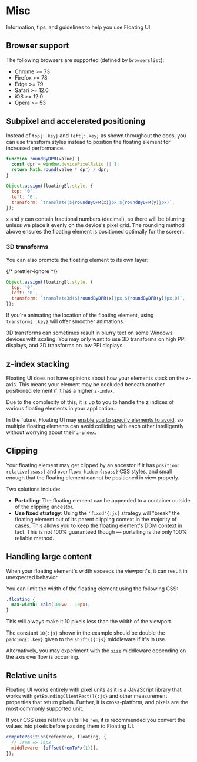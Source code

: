 <PageCard>

# Misc

Information, tips, and guidelines to help you use Floating UI.

</PageCard>

## Browser support

The following browsers are supported (defined by `browserslist`):

- Chrome >= 73
- Firefox >= 78
- Edge >= 79
- Safari >= 12.0
- iOS >= 12.0
- Opera >= 53

## Subpixel and accelerated positioning

Instead of `top{:.key}` and `left{:.key}` as shown throughout the
docs, you can use transform styles instead to position the
floating element for increased performance.

```js
function roundByDPR(value) {
  const dpr = window.devicePixelRatio || 1;
  return Math.round(value * dpr) / dpr;
}

Object.assign(floatingEl.style, {
  top: '0',
  left: '0',
  transform: `translate(${roundByDPR(x)}px,${roundByDPR(y)}px)`,
});
```

`x` and `y` can contain fractional numbers (decimal), so there
will be blurring unless we place it evenly on the device's pixel
grid. The rounding method above ensures the floating element is
positioned optimally for the screen.

### 3D transforms

You can also promote the floating element to its own layer:

{/* prettier-ignore */}
```js
Object.assign(floatingEl.style, {
  top: '0',
  left: '0',
  transform: `translate3d(${roundByDPR(x)}px,${roundByDPR(y)}px,0)`,
});
```

If you're animating the location of the floating element, using
`transform{:.key}` will offer smoother animations.

<Notice type="warning">
  3D transforms can sometimes result in blurry text on some
  Windows devices with scaling. You may only want to use 3D
  transforms on high PPI displays, and 2D transforms on low PPI
  displays.
</Notice>

## z-index stacking

Floating UI does not have opinions about how your elements stack
on the z-axis. This means your element may be occluded beneath
another positioned element if it has a higher `z-index`.

Due to the complexity of this, it is up to you to handle the z
indices of various floating elements in your application.

In the future, Floating UI may
[enable you to specify elements to avoid](https://github.com/floating-ui/floating-ui/issues/1440),
so multiple floating elements can avoid colliding with each other
intelligently without worrying about their `z-index`.

## Clipping

Your floating element may get clipped by an ancestor if it has
`position: relative{:sass}` and `overflow: hidden{:sass}` CSS
styles, and small enough that the floating element cannot be
positioned in view properly.

Two solutions include:

- **Portalling**: The floating element can be appended to a
  container outside of the clipping ancestor.
- **Use fixed strategy**: Using the `'fixed'{:js}` strategy will
  "break" the floating element out of its parent clipping context
  in the majority of cases. This allows you to keep the floating
  element's DOM context in tact. This is not 100% guaranteed
  though — portalling is the only 100% reliable method.

## Handling large content

When your floating element's width exceeds the viewport's, it can
result in unexpected behavior.

You can limit the width of the floating element using the
following CSS:

```css
.floating {
  max-width: calc(100vw - 10px);
}
```

This will always make it 10 pixels less than the width of the
viewport.

The constant `10{:js}` shown in the example should be double the
`padding{:.key}` given to the `shift(){:js}` middleware if it's
in use.

Alternatively, you may experiment with the [`size`](/docs/size)
middleware depending on the axis overflow is occurring.

## Relative units

Floating UI works entirely with pixel units as it is a JavaScript
library that works with `getBoundingClientRect(){:js}` and other
measurement properties that return pixels. Further, it is
cross-platform, and pixels are the most commonly supported unit.

If your CSS uses relative units like `rem`, it is recommended you
convert the values into pixels before passing them to Floating
UI.

```js
computePosition(reference, floating, {
  // 1rem => 16px
  middleware: [offset(remToPx(1))],
});
```
